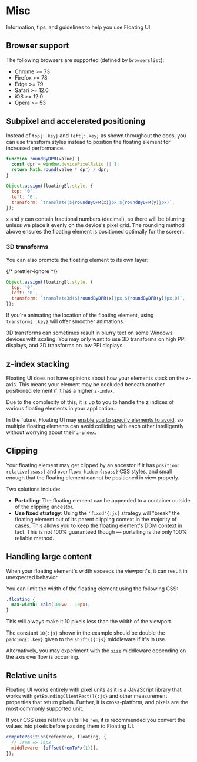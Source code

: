 <PageCard>

# Misc

Information, tips, and guidelines to help you use Floating UI.

</PageCard>

## Browser support

The following browsers are supported (defined by `browserslist`):

- Chrome >= 73
- Firefox >= 78
- Edge >= 79
- Safari >= 12.0
- iOS >= 12.0
- Opera >= 53

## Subpixel and accelerated positioning

Instead of `top{:.key}` and `left{:.key}` as shown throughout the
docs, you can use transform styles instead to position the
floating element for increased performance.

```js
function roundByDPR(value) {
  const dpr = window.devicePixelRatio || 1;
  return Math.round(value * dpr) / dpr;
}

Object.assign(floatingEl.style, {
  top: '0',
  left: '0',
  transform: `translate(${roundByDPR(x)}px,${roundByDPR(y)}px)`,
});
```

`x` and `y` can contain fractional numbers (decimal), so there
will be blurring unless we place it evenly on the device's pixel
grid. The rounding method above ensures the floating element is
positioned optimally for the screen.

### 3D transforms

You can also promote the floating element to its own layer:

{/* prettier-ignore */}
```js
Object.assign(floatingEl.style, {
  top: '0',
  left: '0',
  transform: `translate3d(${roundByDPR(x)}px,${roundByDPR(y)}px,0)`,
});
```

If you're animating the location of the floating element, using
`transform{:.key}` will offer smoother animations.

<Notice type="warning">
  3D transforms can sometimes result in blurry text on some
  Windows devices with scaling. You may only want to use 3D
  transforms on high PPI displays, and 2D transforms on low PPI
  displays.
</Notice>

## z-index stacking

Floating UI does not have opinions about how your elements stack
on the z-axis. This means your element may be occluded beneath
another positioned element if it has a higher `z-index`.

Due to the complexity of this, it is up to you to handle the z
indices of various floating elements in your application.

In the future, Floating UI may
[enable you to specify elements to avoid](https://github.com/floating-ui/floating-ui/issues/1440),
so multiple floating elements can avoid colliding with each other
intelligently without worrying about their `z-index`.

## Clipping

Your floating element may get clipped by an ancestor if it has
`position: relative{:sass}` and `overflow: hidden{:sass}` CSS
styles, and small enough that the floating element cannot be
positioned in view properly.

Two solutions include:

- **Portalling**: The floating element can be appended to a
  container outside of the clipping ancestor.
- **Use fixed strategy**: Using the `'fixed'{:js}` strategy will
  "break" the floating element out of its parent clipping context
  in the majority of cases. This allows you to keep the floating
  element's DOM context in tact. This is not 100% guaranteed
  though — portalling is the only 100% reliable method.

## Handling large content

When your floating element's width exceeds the viewport's, it can
result in unexpected behavior.

You can limit the width of the floating element using the
following CSS:

```css
.floating {
  max-width: calc(100vw - 10px);
}
```

This will always make it 10 pixels less than the width of the
viewport.

The constant `10{:js}` shown in the example should be double the
`padding{:.key}` given to the `shift(){:js}` middleware if it's
in use.

Alternatively, you may experiment with the [`size`](/docs/size)
middleware depending on the axis overflow is occurring.

## Relative units

Floating UI works entirely with pixel units as it is a JavaScript
library that works with `getBoundingClientRect(){:js}` and other
measurement properties that return pixels. Further, it is
cross-platform, and pixels are the most commonly supported unit.

If your CSS uses relative units like `rem`, it is recommended you
convert the values into pixels before passing them to Floating
UI.

```js
computePosition(reference, floating, {
  // 1rem => 16px
  middleware: [offset(remToPx(1))],
});
```
